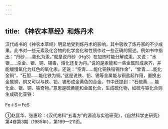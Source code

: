```yaml
---
---
---
```

title: 《神农本草经》和炼丹术
---



汉代成书的《神农本草经》明显地受到炼丹术的影响，其中吸收了炼丹家的不少成果。此书对一些元素及化合物的化学变化和性质作过一些正确的叙述。例如书中指出：“丹砂……能化为汞。”就是说丹砂（HgS）在加热时能分解成汞。又说：“水银……杀金、银、铜、锡毒，熔化还复为丹。”说的是汞能和一些金属形成汞齐，并能缓慢氧化为红色的氧化汞。还说：“空青……能化铜铁铅锡作金”，“曾青……能化金铜”，“石胆……能化铁为铜。”这是说铁、铅、锡等金属能与铜盐起作用，置换出金属铜，铜又可以与铁、铅、锡形成金黄色的合金。书中还提到：“石硫黄……能化金、银、铜、铁奇物。”意思是硫黄能和金属化合，生成硫化物，如硫与铁化合则生成硫化亚铁：

Fe＋S＝FeS

①赵匡华、张惠珍：《汉代疡科“五毒方”的源流与实验研究》，《自然科学史研究》第4卷第3期（1985年），第199—211页。